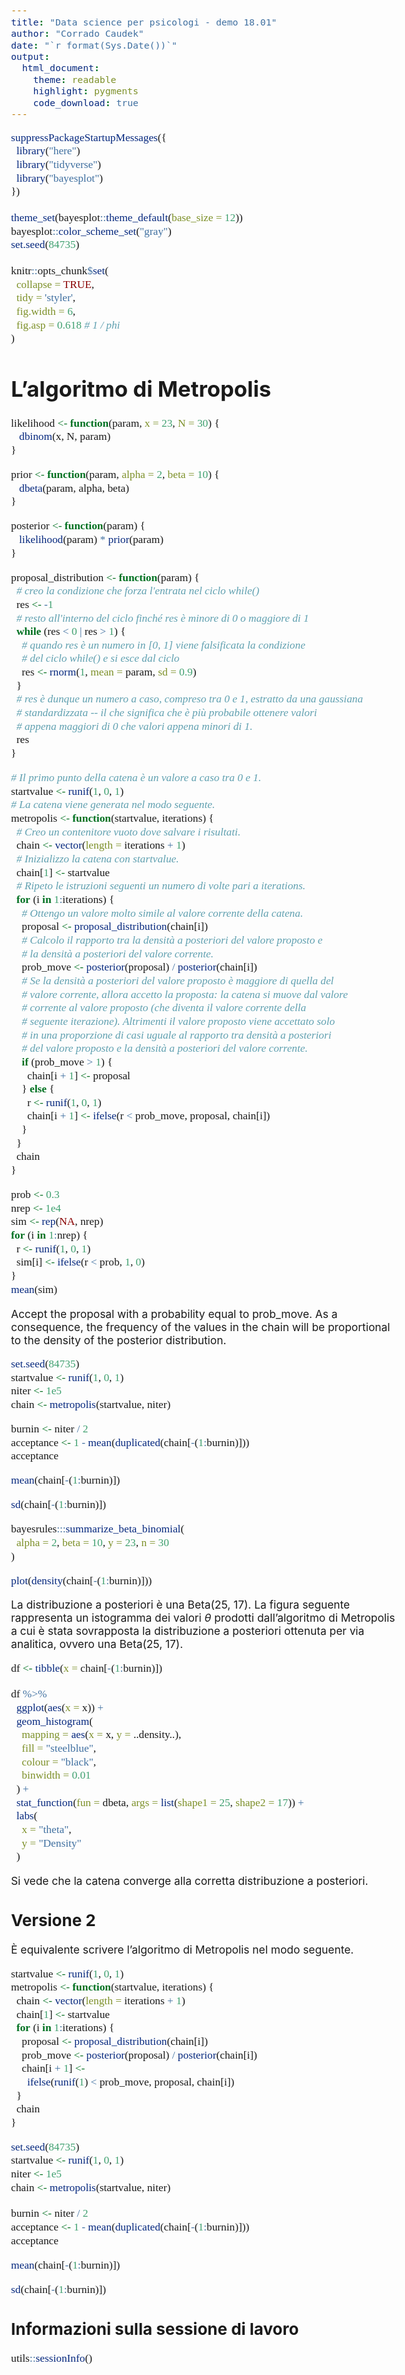```yaml
---
title: "Data science per psicologi - demo 18.01"
author: "Corrado Caudek"
date: "`r format(Sys.Date())`"
output:
  html_document:
    theme: readable
    highlight: pygments
    code_download: true
---
```


<style type="text/css">
  body{
  font-size: 13pt;
}
code.r{
  font-size: 13pt;
  font-family: 'Inconsolata';
}
.custom-inline {
  font-size: 13pt;
  font-family: 'Inconsolata';
}
</style>

```r
suppressPackageStartupMessages({
  library("here")
  library("tidyverse")
  library("bayesplot")
})

theme_set(bayesplot::theme_default(base_size = 12))
bayesplot::color_scheme_set("gray")
set.seed(84735)

knitr::opts_chunk$set(
  collapse = TRUE,
  tidy = 'styler',
  fig.width = 6,
  fig.asp = 0.618 # 1 / phi
)
```

# L'algoritmo di Metropolis

```r
likelihood <- function(param, x = 23, N = 30) { 
   dbinom(x, N, param)
}
```

```r
prior <- function(param, alpha = 2, beta = 10) { 
   dbeta(param, alpha, beta)
}
```

```r
posterior <- function(param) { 
   likelihood(param) * prior(param)
}
```

```r
proposal_distribution <- function(param) {
  # creo la condizione che forza l'entrata nel ciclo while()
  res <- -1
  # resto all'interno del ciclo finché res è minore di 0 o maggiore di 1
  while (res < 0 | res > 1) {
    # quando res è un numero in [0, 1] viene falsificata la condizione
    # del ciclo while() e si esce dal ciclo
    res <- rnorm(1, mean = param, sd = 0.9)
  }
  # res è dunque un numero a caso, compreso tra 0 e 1, estratto da una gaussiana
  # standardizzata -- il che significa che è più probabile ottenere valori 
  # appena maggiori di 0 che valori appena minori di 1.
  res
}
```

```r
# Il primo punto della catena è un valore a caso tra 0 e 1.
startvalue <- runif(1, 0, 1)
# La catena viene generata nel modo seguente.
metropolis <- function(startvalue, iterations) {
  # Creo un contenitore vuoto dove salvare i risultati.
  chain <- vector(length = iterations + 1)
  # Inizializzo la catena con startvalue.
  chain[1] <- startvalue
  # Ripeto le istruzioni seguenti un numero di volte pari a iterations.
  for (i in 1:iterations) {
    # Ottengo un valore molto simile al valore corrente della catena.
    proposal <- proposal_distribution(chain[i])
    # Calcolo il rapporto tra la densità a posteriori del valore proposto e
    # la densità a posteriori del valore corrente.
    prob_move <- posterior(proposal) / posterior(chain[i])
    # Se la densità a posteriori del valore proposto è maggiore di quella del
    # valore corrente, allora accetto la proposta: la catena si muove dal valore
    # corrente al valore proposto (che diventa il valore corrente della 
    # seguente iterazione). Altrimenti il valore proposto viene accettato solo 
    # in una proporzione di casi uguale al rapporto tra densità a posteriori
    # del valore proposto e la densità a posteriori del valore corrente.
    if (prob_move > 1) {
      chain[i + 1] <- proposal
    } else {
      r <- runif(1, 0, 1)
      chain[i + 1] <- ifelse(r < prob_move, proposal, chain[i])
    }
  }
  chain
}
```


```r
prob <- 0.3
nrep <- 1e4
sim <- rep(NA, nrep)
for (i in 1:nrep) {
  r <- runif(1, 0, 1)
  sim[i] <- ifelse(r < prob, 1, 0)
}
mean(sim)
```

Accept the proposal with a probability equal to prob_move. As a consequence, the frequency of the values in the chain will be proportional to the density of the posterior distribution. 

```r
set.seed(84735)
startvalue <- runif(1, 0, 1)
niter <- 1e5
chain <- metropolis(startvalue, niter)
```


```r
burnin <- niter / 2
acceptance <- 1 - mean(duplicated(chain[-(1:burnin)])) 
acceptance
```

```r
mean(chain[-(1:burnin)])
```

```r
sd(chain[-(1:burnin)])
```


```r
bayesrules:::summarize_beta_binomial(
  alpha = 2, beta = 10, y = 23, n = 30
)
```


```r
plot(density(chain[-(1:burnin)]))
```

La distribuzione a posteriori è una Beta(25, 17). La figura seguente rappresenta un istogramma dei valori $\theta$ prodotti dall'algoritmo di Metropolis a cui è stata sovrapposta la distribuzione a posteriori ottenuta per via analitica, ovvero una Beta(25, 17). 

```r
df <- tibble(x = chain[-(1:burnin)])

df %>%
  ggplot(aes(x = x)) +
  geom_histogram(
    mapping = aes(x = x, y = ..density..), 
    fill = "steelblue", 
    colour = "black", 
    binwidth = 0.01
  ) +
  stat_function(fun = dbeta, args = list(shape1 = 25, shape2 = 17)) +
  labs(
    x = "theta",
    y = "Density"
  )
```

Si vede che la catena converge alla corretta distribuzione a posteriori.

## Versione 2

È equivalente scrivere l'algoritmo di Metropolis nel modo seguente.

```r
startvalue <- runif(1, 0, 1)
metropolis <- function(startvalue, iterations) {
  chain <- vector(length = iterations + 1)
  chain[1] <- startvalue
  for (i in 1:iterations) {
    proposal <- proposal_distribution(chain[i])
    prob_move <- posterior(proposal) / posterior(chain[i])
    chain[i + 1] <- 
      ifelse(runif(1) < prob_move, proposal, chain[i])
  }
  chain
}
```

```r
set.seed(84735)
startvalue <- runif(1, 0, 1)
niter <- 1e5
chain <- metropolis(startvalue, niter)

burnin <- niter / 2
acceptance <- 1 - mean(duplicated(chain[-(1:burnin)])) 
acceptance
```

```r
mean(chain[-(1:burnin)])
```

```r
sd(chain[-(1:burnin)])
```

## Informazioni sulla sessione di lavoro

```r
utils::sessionInfo()
```


